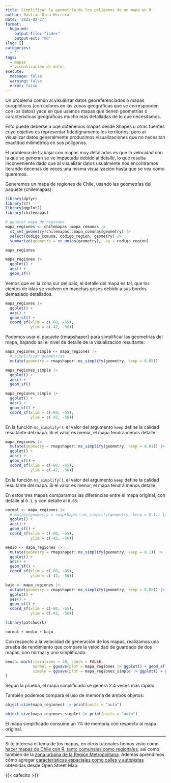 ```yaml
---
title: Simplificar la geometría de los polígonos de un mapa en R
author: Bastián Olea Herrera
date: '2025-02-27'
format:
  hugo-md:
    output-file: "index"
    output-ext: "md"
slug: []
categories:
  - ''
tags:
  - mapas
  - visualización de datos
execute:
  message: false
  warning: false
  error: false
---
```


Un problema común al visualizar datos georeferenciados o mapas coropléticos (con colores en las zonas geográficas que se corresponden con los datos) yace en que usamos mapas que tienen geometrías o características geográficas mucho más detalladas de lo que necesitamos.

Esto puede deberse a uqe obtenemos mapas desde Shapes u otras fuentes cuyo objetivo es representar fidedignamente los territorios; pero al visualizar datos generalmente producimos visualizaciones que no necesitan exactitud milimétrica en sus polígonos. 

El problema de trabajar con mapas muy detallados es que la velocidad con la que se generan se ve impactada debido al detalle, lo que resulta inconveniente dado que al visualizar datos usualmente nos encontramos iterando decenas de veces una misma visualización hasta que se vea como queremos. 


Generemos un mapa de regiones de Chile, usando las geometrías del paquete {chilemapas}:
```r
library(dplyr)
library(sf)
library(ggplot2)
library(chilemapas)
```

```r
# generar mapa de regiones
mapa_regiones <- chilemapas::mapa_comunas |> 
  st_set_geometry(chilemapas::mapa_comunas$geometry) |>
  select(codigo_comuna, codigo_region, geometry) |> 
  summarize(geometry = st_union(geometry), .by = codigo_region)

mapa_regiones

mapa_regiones |> 
  ggplot() +
  aes() +
  geom_sf()
```

Vemos que en la zona sur del país, el detalle del mapa es tal, que los cientos de islas se vuelven en manchas grises debido a sus bordes demasiado detallados.

```r
mapa_regiones |> 
  ggplot() +
  aes() +
  geom_sf() +
  coord_sf(xlim = c(-80, -65),
           ylim = c(-42, -56))
```

Podemos usar el paquete {rmapshaper} para simplificar las geometrías del mapa, bajando así el nivel de detalle de la visualización resultante:

```r
mapa_regiones_simple <- mapa_regiones |> 
  # simplificar geometrías
  mutate(geometry = rmapshaper::ms_simplify(geometry, keep = 0.05))

mapa_regiones_simple |> 
  ggplot() +
  aes() +
  geom_sf()

mapa_regiones_simple |> 
  ggplot() +
  aes() +
  geom_sf() +
  coord_sf(xlim = c(-80, -65),
           ylim = c(-42, -56))
```
En la función `ms_simplify()`, el valor del argumento `keep` define la calidad resultante del mapa. Si el valor es menor, el mapa tendrá menos detalle.

```r
mapa_regiones |> 
  mutate(geometry = rmapshaper::ms_simplify(geometry, keep = 0.01)) |> 
  ggplot() +
  aes() +
  geom_sf() +
  coord_sf(xlim = c(-80, -65),
           ylim = c(-42, -56))
```

En la función `ms_simplify()`, el valor del argumento `keep` define la calidad resultante del mapa. Si el valor es menor, el mapa tendrá menos detalle.

En estos tres mapas comparamos las diferencias entre el mapa original, con detalle al `0.1`, y con detalle al `0.05`:
```r
normal <- mapa_regiones |> 
  # mutate(geometry = rmapshaper::ms_simplify(geometry, keep = 0.1)) |>
  ggplot() +
  aes() +
  geom_sf() +
  coord_sf(xlim = c(-80, -65),
           ylim = c(-42, -56))

medio <- mapa_regiones |> 
  mutate(geometry = rmapshaper::ms_simplify(geometry, keep = 0.1)) |>
  ggplot() +
  aes() +
  geom_sf() +
  coord_sf(xlim = c(-80, -65),
           ylim = c(-42, -56))

bajo <- mapa_regiones |> 
  mutate(geometry = rmapshaper::ms_simplify(geometry, keep = 0.05)) |>
  ggplot() +
  aes() +
  geom_sf() +
  coord_sf(xlim = c(-80, -65),
           ylim = c(-42, -56))

library(patchwork)

normal + medio + bajo
```

Con respecto a la velocidad de generación de los mapas, realizamos una prueba de rendimiento que compare la velocidad de guardado de dos mapas, uno normal y uno simplificado:

```r
bench::mark(iterations = 20, check = FALSE,
            normal = ggsave(plot = mapa_regiones |> ggplot() + geom_sf(), filename = "a.jpg"),
            simple = ggsave(plot = mapa_regiones_simple |> ggplot() + geom_sf(), filename = "b.jpg")
)
```
Según la prueba, el mapa simplificado se genera 2.4 veces más rápido.

También podemos compara el uso de memoria de ambos objetos:

```r
object.size(mapa_regiones) |> print(units = "auto")

object.size(mapa_regiones_simple) |> print(units = "auto")
```

El mapa simplificado consume un 1% de memoria con respecto al mapa original.


----

Si te interesa el tema de los mapas, en otros tutoriales hemos visto cómo [hacer mapas de Chile con R, tanto comunales como regionales](/blog/tutorial_mapa_chile/), así como también de la [zona urbana de la Región Metropolitana](/blog/tutorial_mapa_urbano/). Además aprendimos cómo agregar [características espaciales como calles y autopistas](/blog/tutorial_mapas_osm/) obtenidas desde Open Street Map. 

{{< cafecito >}}